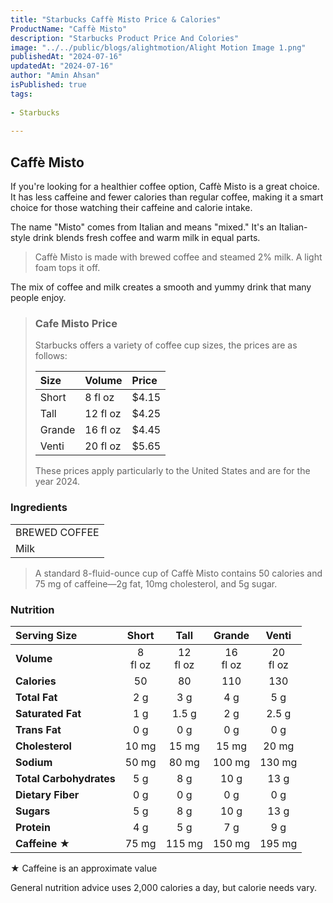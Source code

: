 ```yaml
---
title: "Starbucks Caffè Misto Price & Calories"
ProductName: "Caffè Misto" 
description: "Starbucks Product Price And Colories"
image: "../../public/blogs/alightmotion/Alight Motion Image 1.png"
publishedAt: "2024-07-16"
updatedAt: "2024-07-16"
author: "Amin Ahsan"
isPublished: true
tags:
 
- Starbucks
   
---
```



## Caffè Misto

If you're looking for a healthier coffee option, Caffè Misto is a great choice. It has less caffeine and fewer calories than regular coffee, making it a smart choice for those watching their caffeine and calorie intake. 

The name "Misto" comes from Italian and means "mixed." It's an Italian-style drink blends fresh coffee and warm milk in equal parts.

>  Caffè Misto is made with brewed coffee and steamed 2% milk. A light foam tops it off. 

The mix of coffee and milk creates a smooth and yummy drink that many people enjoy.

> ### Cafe Misto Price
> 
> Starbucks offers a variety of coffee cup sizes, the prices are as follows:
> 
> 
> | Size    |   Volume     | Price |
> |:--------|:-------------|:------|
> | Short   | 8 fl oz      | $4.15 |
> | Tall    | 12 fl oz     | $4.25 |
> | Grande  | 16 fl oz     | $4.45 |
> | Venti   | 20 fl oz     | $5.65 |
> 
> These prices apply particularly to the United States and are for the year 2024.




<style jsx>{`
  .table-container {
    overflow-x: auto;
    position: relative;
  }
  .table-container table {
    border-collapse: collapse;
    width: 30%;
  }
  .table-container th,
  .table-container td {
    border: 1px solid #ddd;
    padding: 2px;
    min-width: 30px;
    font-size: 11px;
  }
  .table-container th:first-child,
  .table-container td:first-child {
    position: sticky;
    left: 0;
    background-color: white;
    z-index: 1;
  }
  @media (max-width: 768px) {
    .table-container th:not(:first-child),
    .table-container td:not(:first-child) {
      min-width: 50px;
    }
  }
`}</style>


### Ingredients

|                     |
|:--------------------|
| BREWED COFFEE       |
| Milk                |

> A standard 8-fluid-ounce cup of Caffè Misto contains 50 calories and 75 mg of caffeine—2g fat, 10mg cholesterol, and 5g sugar. 

### Nutrition

|  Serving Size	            | Short          | Tall        | Grande   | Venti    |
|:--------------------------|:--------------:|:-----------:|:--------:|:--------:|
| **Volume**                | 8 <br/> fl oz  | 12 <br/> fl oz |  16 <br/> fl oz | 20 <br/> fl oz |
| **Calories**              | 50              | 80          | 110       | 130      |
| **Total Fat**             | 2 g             | 3 g         | 4 g      | 5 g     |
| **Saturated Fat**         | 1 g             | 1.5 g         | 2 g      | 2.5 g     |
| **Trans Fat**             | 0 g             | 0 g         | 0 g      | 0 g     |
| **Cholesterol**           | 10 mg            | 15 mg        | 15 mg    | 20 mg   |
| **Sodium**                | 50 mg            | 80 mg       | 100 mg   | 130 mg  | 
| **Total Carbohydrates**   | 5 g             | 8 g         | 10 g      | 13 g    |
| **Dietary Fiber**         | 0 g             | 0 g         | 0 g      | 0 g     |
| **Sugars**                | 5 g             | 8 g         | 10 g      | 13 g    |
| **Protein**               | 4 g             | 5 g         | 7 g      | 9 g    |
| **Caffeine ★**           | 75 mg          | 115 mg       | 150 mg   | 195 mg  |

★ Caffeine is an approximate value

General nutrition advice uses 2,000 calories a day, but calorie needs vary.